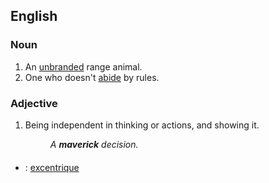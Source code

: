 ==English==
===Noun===
# An [[brand|unbrand]]ed range animal.
# One who doesn't [[abide]] by rules.

===Adjective===
#Being independent in thinking or actions, and showing it.
#: ''A '''maverick''' decision.''


===={{trans}}====

* {{fr}} : [[excentrique]]